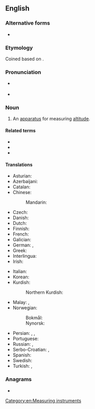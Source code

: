 ==English==

===Alternative forms===
* {{l|en|altimetre}} {{qualifier|nonstandard}}

===Etymology===
Coined based on {{der|en|la|altus||high}} {{suffix|en||meter}}.

===Pronunciation===
* {{a|UK}} {{enPR|əltĭmētər}}
* {{a|US}} {{enPR|əltəmētər}}

===Noun===
{{en-noun}}

# An [[apparatus]] for measuring [[altitude]].

====Related terms====
* {{l|en|altimetric}}
* {{l|en|altimetry}}
* {{l|en|absolute altimeter}}

====Translations====
{{trans-top|an apparatus for measuring altitude}}
* Asturian: {{t|ast|altímetru|m}}
* Azerbaijani: {{t|az|altimetr}}
* Catalan: {{t|ca|altímetre|m}}
* Chinese:
*: Mandarin: {{t|cmn|测高仪}}
* Czech: {{t|cs|výškoměr|m}}
* Danish: {{t+|da|højdemåler|c}}
* Dutch: {{t+|nl|hoogtemeter|m}}
* Finnish: {{t+|fi|korkeusmittari}}
* French: {{t+|fr|altimètre|m}}
* Galician: {{t|gl|altímetro|m}}
* German: {{t+|de|Höhenmesser|m}}, {{t|de|Altimeter|n}}
* Greek: {{t+|el|υψόμετρο|n}}
* Interlingua: {{t|ia|altimetro}}
* Irish: {{t|ga|airdemhéadar|m}}
{{trans-mid}}
* Italian: {{t+|it|altimetro|m}}
* Korean: {{t+|ko|고도계|sc=Kore}}
* Kurdish:
*: Northern Kurdish: {{t+|kmr|bilindayîpîv}}
* Malay: {{t|ms|jangka tinggi}}, {{t|ms|altimeter}}
* Norwegian:
*: Bokmål: {{t|nb|høydemåler|m}}
*: Nynorsk: {{t|nn|høgdemålar|m}}
* Persian: {{t|fa|ارتفاع‌سنج|tr=ertefâ'sanj}}, {{t|fa|بلنداسنج|tr=bolandâsanj}}, {{t+|fa|فرازیاب|tr=farâzyâb}}
* Portuguese: {{t+|pt|altímetro|m}}
* Russian: {{t+|ru|альтиме́тр|m}}, {{t+|ru|высотоме́р|m}}
* Serbo-Croatian: {{t+|sh|vȉsinomjēr|m}}, {{t+|sh|àltimetar|m}}
* Spanish: {{t+|es|altímetro|m}}
* Swedish: {{t|sv|höjdmätare|c}}
* Turkish: {{t+|tr|yükseklikölçer}}, {{t+|tr|altimetre}}
{{trans-bottom}}

===Anagrams===
* {{anagrams|en|a=aeeilmrtt|altimetre}}

[[Category:en:Measuring instruments]]